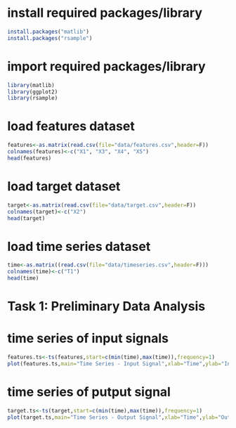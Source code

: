 # install required packages/library
```r
install.packages("matlib")
install.packages("rsample")
```

# import required packages/library
```r
library(matlib)
library(ggplot2)
library(rsample)
```

# load features dataset
```r
features<-as.matrix(read.csv(file="data/features.csv",header=F))
colnames(features)<-c("X1", "X3", "X4", "X5")
head(features)
```

# load target dataset
```r
target<-as.matrix(read.csv(file="data/target.csv",header=F))
colnames(target)<-c("X2")
head(target)
```

# load time series dataset
```r
time<-as.matrix((read.csv(file="data/timeseries.csv",header=F)))
colnames(time)<-c("T1")
head(time)
```

# Task 1: Preliminary Data Analysis
# time series of input signals
```r
features.ts<-ts(features,start=c(min(time),max(time)),frequency=1)
plot(features.ts,main="Time Series - Input Signal",xlab="Time",ylab="Input Signal")
```

# time series of putput signal
```r
target.ts<-ts(target,start=c(min(time),max(time)),frequency=1)
plot(target.ts,main="Time Series - Output Signal",xlab="Time",ylab="Output Signal")
```

